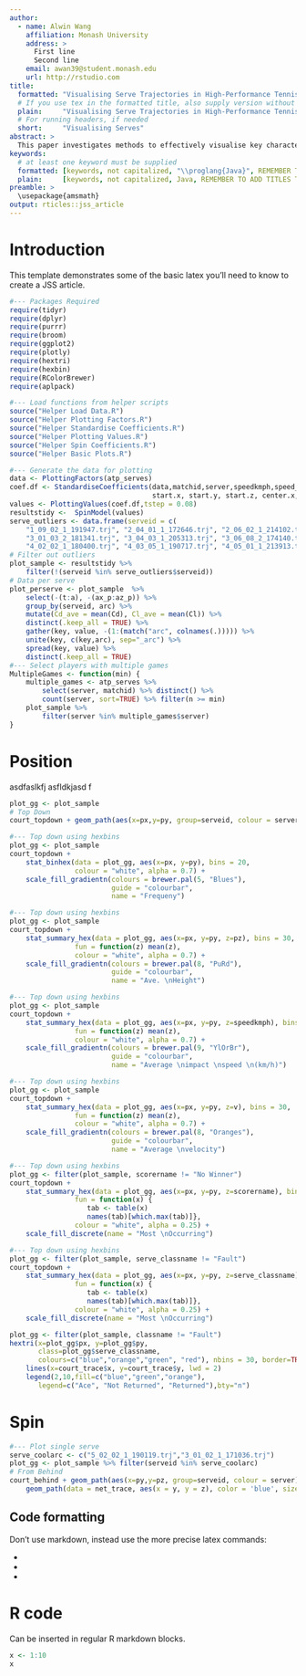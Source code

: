 ```yaml
---
author:
  - name: Alwin Wang
    affiliation: Monash University
    address: >
      First line
      Second line
    email: awan39@student.monash.edu
    url: http://rstudio.com
title:
  formatted: "Visualising Serve Trajectories in High-Performance Tennis with R"
  # If you use tex in the formatted title, also supply version without
  plain:     "Visualising Serve Trajectories in High-Performance Tennis with R"
  # For running headers, if needed
  short:     "Visualising Serves"
abstract: >
  This paper investigates methods to effectively visualise key characteristics of serves using trajectory of elite tennis athletes provided by Tennis Australia. The key characteristics identified were the position, velocity and spin of a ball as well as the location of single and multiple serve clusters. For the visuals presented in the paper, a sample of 2000 serves from the 2016 Australian Open from thirty three servers was used.  
keywords:
  # at least one keyword must be supplied
  formatted: [keywords, not capitalized, "\\proglang{Java}", REMEMBER TO ADD TITLES TO YOUR GRAPHS]
  plain:     [keywords, not capitalized, Java, REMEMBER TO ADD TITLES TO YOUR GRAPHS]
preamble: >
  \usepackage{amsmath}
output: rticles::jss_article
---
```


# Introduction

This template demonstrates some of the basic latex you'll need to know to create a JSS article.

```r
#--- Packages Required
require(tidyr)
require(dplyr)
require(purrr)
require(broom)
require(ggplot2)
require(plotly)
require(hextri)
require(hexbin)
require(RColorBrewer)
require(aplpack)
```
```r
#--- Load functions from helper scripts
source("Helper Load Data.R")
source("Helper Plotting Factors.R")
source("Helper Standardise Coefficients.R")
source("Helper Plotting Values.R")
source("Helper Spin Coefficients.R")
source("Helper Basic Plots.R")
```
```r
#--- Generate the data for plotting
data <- PlottingFactors(atp_serves)
coef.df <- StandardiseCoefficients(data,matchid,server,speedkmph,speed_class,serve_num,serve_classname,side,scorername,
                                   start.x, start.y, start.z, center.x, center.y)
values <- PlottingValues(coef.df,tstep = 0.08)
resultstidy <-  SpinModel(values)
serve_outliers <- data.frame(serveid = c(
    "1_09_02_1_191947.trj", "2_04_01_1_172646.trj", "2_06_02_1_214102.trj",
    "3_01_03_2_181341.trj", "3_04_03_1_205313.trj", "3_06_08_2_174140.trj",
    "4_02_02_1_180400.trj", "4_03_05_1_190717.trj", "4_05_01_1_213913.trj"))
# Filter out outliers
plot_sample <- resultstidy %>% 
    filter(!(serveid %in% serve_outliers$serveid))
# Data per serve
plot_perserve <- plot_sample  %>% 
    select(-(t:a), -(ax_p:az_p)) %>%
    group_by(serveid, arc) %>%
    mutate(Cd_ave = mean(Cd), Cl_ave = mean(Cl)) %>%
    distinct(.keep_all = TRUE) %>%
    gather(key, value, -(1:(match("arc", colnames(.))))) %>%
    unite(key, c(key,arc), sep="_arc") %>%
    spread(key, value) %>%
    distinct(.keep_all = TRUE)
#--- Select players with multiple games
MultipleGames <- function(min) {
    multiple_games <- atp_serves %>% 
        select(server, matchid) %>% distinct() %>% 
        count(server, sort=TRUE) %>% filter(n >= min)
    plot_sample %>%
        filter(server %in% multiple_games$server)
}
```

# Position
asdfaslkfj asfldkjasd f
```r
plot_gg <- plot_sample
# Top Down
court_topdown + geom_path(aes(x=px,y=py, group=serveid, colour = server), data=plot_gg, alpha = 1)
```

```r
#--- Top down using hexbins
plot_gg <- plot_sample
court_topdown + 
    stat_binhex(data = plot_gg, aes(x=px, y=py), bins = 20, 
                colour = "white", alpha = 0.7) +
    scale_fill_gradientn(colours = brewer.pal(5, "Blues"), 
                         guide = "colourbar",
                         name = "Frequeny")
```

```r
#--- Top down using hexbins
plot_gg <- plot_sample
court_topdown + 
    stat_summary_hex(data = plot_gg, aes(x=px, y=py, z=pz), bins = 30, 
                fun = function(z) mean(z),
                colour = "white", alpha = 0.7) +
    scale_fill_gradientn(colours = brewer.pal(8, "PuRd"), 
                         guide = "colourbar",
                         name = "Ave. \nHeight")
```


```r
#--- Top down using hexbins
plot_gg <- plot_sample
court_topdown + 
    stat_summary_hex(data = plot_gg, aes(x=px, y=py, z=speedkmph), bins = 30, 
                fun = function(z) mean(z),
                colour = "white", alpha = 0.7) +
    scale_fill_gradientn(colours = brewer.pal(9, "YlOrBr"), 
                         guide = "colourbar",
                         name = "Average \nimpact \nspeed \n(km/h)")
```

```r
#--- Top down using hexbins
plot_gg <- plot_sample
court_topdown + 
    stat_summary_hex(data = plot_gg, aes(x=px, y=py, z=v), bins = 30, 
                fun = function(z) mean(z),
                colour = "white", alpha = 0.7) +
    scale_fill_gradientn(colours = brewer.pal(8, "Oranges"), 
                         guide = "colourbar",
                         name = "Average \nvelocity")
```


```r
#--- Top down using hexbins
plot_gg <- filter(plot_sample, scorername != "No Winner")
court_topdown + 
    stat_summary_hex(data = plot_gg, aes(x=px, y=py, z=scorername), bins = 30, 
                fun = function(x) {
                   tab <- table(x)
                   names(tab)[which.max(tab)]},
                colour = "white", alpha = 0.25) +
    scale_fill_discrete(name = "Most \nOccurring")
```

```r
#--- Top down using hexbins
plot_gg <- filter(plot_sample, serve_classname != "Fault")
court_topdown + 
    stat_summary_hex(data = plot_gg, aes(x=px, y=py, z=serve_classname), bins = 30, 
                fun = function(x) {
                   tab <- table(x)
                   names(tab)[which.max(tab)]},
                colour = "white", alpha = 0.25) +
    scale_fill_discrete(name = "Most \nOccurring")
```

```r
plot_gg <- filter(plot_sample, classname != "Fault")
hextri(x=plot_gg$px, y=plot_gg$py,
       class=plot_gg$serve_classname, 
       colours=c("blue","orange","green", "red"), nbins = 30, border=TRUE,style="size")
    lines(x=court_trace$x, y=court_trace$y, lwd = 2)
    legend(2,10,fill=c("blue","green","orange"),
       legend=c("Ace", "Not Returned", "Returned"),bty="n")
```



# Spin

```r
#--- Plot single serve
serve_coolarc <- c("5_02_02_1_190119.trj","3_01_02_1_171036.trj")
plot_gg <- plot_sample %>% filter(serveid %in% serve_coolarc)
# From Behind
court_behind + geom_path(aes(x=py,y=pz, group=serveid, colour = server), data=plot_gg, alpha = 1) + 
    geom_path(data = net_trace, aes(x = y, y = z), color = 'blue', size = 1.0)
```

## Code formatting

Don't use markdown, instead use the more precise latex commands:

* \proglang{Java}
* \pkg{plyr}
* \code{print("abc")}

# R code

Can be inserted in regular R markdown blocks.

```r
x <- 1:10
x
```
